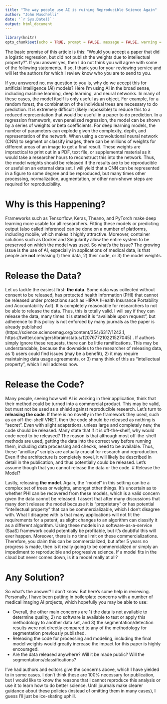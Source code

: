 ```yaml
---
title: "The way people use AI is ruining Reproducible Science Again"
author: "John Muschelli"
date: '`r Sys.Date()`'
output: html_document
---
```


```r
library(knitr)
opts_chunk$set(echo = TRUE, prompt = FALSE, message = FALSE, warning = FALSE, comment = "", results = "hide")
```

The basic premise of this article is this: "Would you accept a paper that did a logistic regression, but did not publish the weights due to intellectual property?".  If you answer yes, then I do not think you will agree with some of the following statements.  If so, I thank you for your reviewing service and will let the authors for which I review know who you are to send to you.

If you answered no, my question to you is, why do we accept this for artificial intelligence (AI) models?  Here I'm using AI in the broad sense, including machine learning, deep learning, and neural networks.  In many of these cases, the model itself is only useful as an object.  For example, for a random forest, the combination of the individual trees are necessary to do prediction.  It is extremely difficult (likely impossible) to reduce this to a reduced representation that would be useful in a paper to do prediction.  In a regression framework, even penalized regression, the model can be shown by a series of weights or beta coefficients.  For deep learning models, the number of parameters can explode given the complexity, depth, and representation of the network.  When using a convolutional neural network (CNN) to segment or classify images, there can be millions of weights for different areas of an image to get a final result.  These weights are impractical to print out in a PDF, text file, or supplemental material as it would take a researcher hours to reconstruct this into the network.  Thus, the model weights should be released if the results are to be reproducible or useful on an external data set.  I will yield that a CNN can be represented in a figure to some degree and be reproduced, but many times other processing, normalization, augmentation, or other non-shown steps are required for reproducibility.


# Why is this Happening?

Frameworks such as Tensorflow, Keras, Theano, and PyTorch make deep learning more usable for all researchers.  Fitting these models or predicting output (also called inference) can be done on a number of platforms, including mobile, which makes it highly attractive.  Moreover, container solutions such as Docker and Singularity allow the entire system to be preserved on which the model was used.  So what's the issue?  The growing issue is the use of AI, especially in applications of medical data, is that people are **not** releasing 1) their data, 2) their code, or 3) the model weights.  
	
# Release the Data?
Let us tackle the easiest first: **the data**.  Some data was collected without consent to be released, has protected health information (PHI) that cannot be released under protections such as HIPAA (Health Insurance Portability and Accountability Act).  It is completely reasonable for researchers to not be able to release the data.  Thus, this is totally valid.  I will say if they can release the data, many times it is stated it is "available upon request", but adherence to this policy is not enforced by many journals as the paper is already published (https://science.sciencemag.org/content/354/6317/1242.1, https://twitter.com/gershbrain/status/1207677210221527045) .  If authors simply ignore these requests, there can be little ramifications.  This may be understandable, because the downsides to the researcher of releasing data, as 1) users could find issues (may be a benefit), 2) it may require maintaining data usage agreements, or 3) many think of this as "intellectual property", which I will address now.

# Release the Code?

Many people, seeing how well AI is working in their application, think that their method could be turned into a commercial product.  This may be valid, but must not be used as a shield against reproducible research.  Let's turn to **releasing the code**.  If there is no novelty in the framework they used, such as an off-the-shelf VNET, then the code should be released as nothing is "secret".  Even with slight adaptations, unless large and completely new, the code should be released.  Many state that if it is off-the-shelf, why would code need to be released?  The reason is that although most off-the-shelf methods are used, getting the data into the correct way before running them, including data processing and checks, need to be available.  Thus, these "ancillary" scripts are actually crucial for research and reproduction.  Even if the architecture is completely novel, it will likely be described in detail in the publication, and thus potentially could be released.  Let's assume though that you cannot release the data or the code. 
# Release the Model?

Lastly, releasing **the model**.  Again, the "model" in this setting can be a complex set of trees or weights, amongst other things.  It's uncertain as to whether PHI can be recovered from these models, which is a valid concern given the data cannot be released.  I assert that after many discussions that many don't release the model because it is "proprietary" or has potential "intellectual property" that can be commercializable, which I don't disagree with.  What I disagree with is that many applications will not fit the requirements for a patent, as slight changes to an algorithm can classify it as a different algorithm.  Using these models in a software-as-a-service (SaaS) framework could potentially be profitable, but it's doubtful this will ever happen.  Moreover, there is no time limit on these commercializations.  Therefore, you claim this can be commercialized, but after 5 years no progress is made, then is it really going to be commercialized or simply an impediment to reproducible and progressive science.  If a model fits in the cloud but never comes down, is it a model really at all?

# Any Solution?

So what's the answer?  I don't know.  But here's some help in reviewing. 
Personally, I have been putting in boilerplate concerns with a number of medical imaging AI projects, which hopefully you may be able to use:

- Overall, the other main concerns are 1) the data is not available to determine quality, 2) no software is available to test or apply this methodology to another data set, and 3) the segmentation/detection results were not directly compared to any of the methodology for segmentation previously published.  
- Releasing the code for processing and modeling, including the final model weights would greatly increase the impact for this paper is highly encouraged.
- Are the data released anywhere?  Will it be made public?  Will the segmentations/classifications?

I've had authors and editors give the concerns above, which I have yielded to in some cases.  I don't think these are 100% necessary for publication, but I would like to know the reasons that I cannot reproduce this analysis or use it to learn how to do better science.  Until journals make clearer guidance about these policies (instead of omitting them in many cases), I guess I'll just be ice-skating uphill. 

